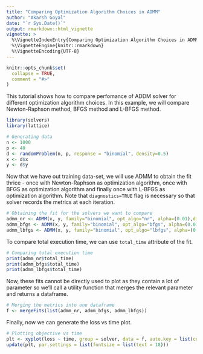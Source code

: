 ```yaml
---
title: "Comparing Optimization Algorithm Choices in ADMM"
author: "Akarsh Goyal"
date: "`r Sys.Date()`"
output: rmarkdown::html_vignette
vignette: >
  %\VignetteIndexEntry{Comparing Optimization Algorithm Choices in ADMM}
  %\VignetteEngine{knitr::rmarkdown}
  %\VignetteEncoding{UTF-8}
---
```


```r
knitr::opts_chunk$set(
  collapse = TRUE,
  comment = "#>"
)
```

This tutorial shows how to compare perfomance of ADDM solver
for different optimization algorithm choices. In this example,
we will compare Newton-Raphson method, BFGS method and L-BFGS method.


```r
library(solvers)
library(lattice)
```

```r
# Generating data
n <- 1000
p <- 40
d <- randomProblem(n, p, response = "binomial", density=0.5)
x <- d$x
y <- d$y
```
Now that we have out training data-set, we will use ADMM to 
obtain the fit thrice - once with Newton-Raphson as optimization 
algorithm, once with BFGS as optimization algorithm and finally 
once with L-BFGS as optimization algorithm. Note that `diagnostics=TRUE` 
flag is necessary so that solver records the metrics at each iteration.

```r
# Obtaining the fit for the solvers we want to compare
admm_nr <- ADMM(x, y, family="binomial", opt_algo="nr", alpha=(0.01),diagnostics=TRUE)
admm_bfgs <- ADMM(x, y, family="binomial", opt_algo="bfgs", alpha=(0.01),diagnostics=TRUE)
admm_lbfgs <- ADMM(x, y, family="binomial", opt_algo="lbfgs", alpha=(0.01),diagnostics=TRUE)
```
To compare total execution time, we can use `total_time` attribute of the fit.


```r
# Comparing total execution time
print(admm_nr$total_time)
print(admm_bfgs$total_time)
print(admm_lbfgs$total_time)
```

Now, these fits cannot be directly used to plot as 
they contain a lot of parameter so we'll call a utility 
function that merges the relevant parameter and returns 
a dataframe.

```r
# Merging the metrics into one dataframe
f <- mergeFits(list(admm_nr, admm_bfgs, admm_lbfgs))
```
Finally, now we can generate the loss vs time plot.

```r
# Plotting objective vs time
plt <- xyplot(loss ~ time, group = solver, data = f, auto.key = list(corner = c(0.9, 0.9)), type = "l")
update(plt, par.settings = list(fontsize = list(text = 18)))
```
